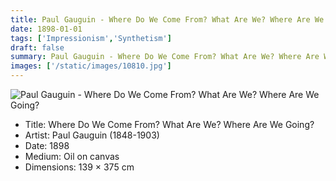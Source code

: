 ```yaml
---
title: Paul Gauguin - Where Do We Come From? What Are We? Where Are We Going?
date: 1898-01-01
tags: ['Impressionism','Synthetism']
draft: false
summary: Paul Gauguin - Where Do We Come From? What Are We? Where Are We Going?
images: ['/static/images/10810.jpg']
---
```


![Paul Gauguin - Where Do We Come From? What Are We? Where Are We Going?](/static/images/10810.jpg)

* Title: Where Do We Come From? What Are We? Where Are We Going?
* Artist: Paul Gauguin (1848-1903)
* Date: 1898
* Medium: Oil on canvas
* Dimensions: 139 × 375 cm


